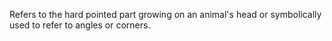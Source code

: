 Refers to the hard pointed part growing on an animal's head or symbolically used to refer to angles
or corners.

